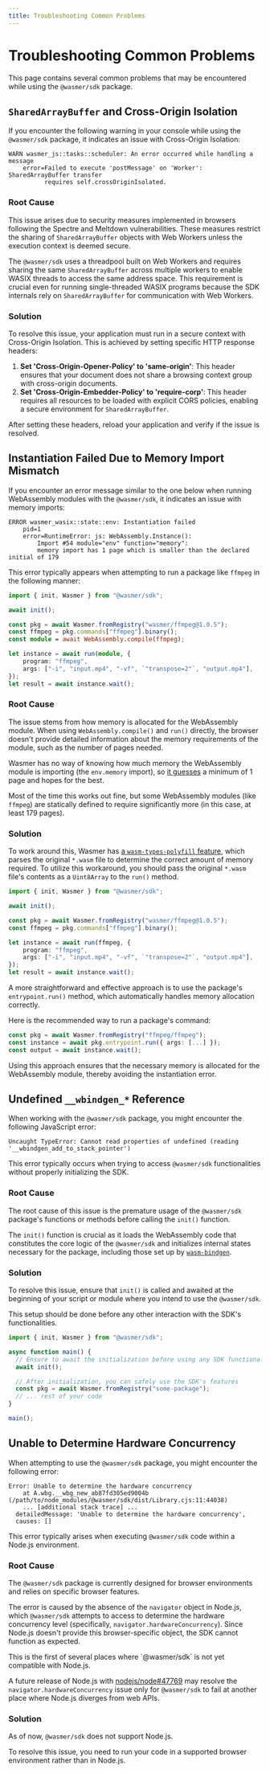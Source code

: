 ```yaml
---
title: Troubleshooting Common Problems
---
```



# Troubleshooting Common Problems

This page contains several common problems that may be encountered while using
the `@wasmer/sdk` package.

## `SharedArrayBuffer` and Cross-Origin Isolation

If you encounter the following warning in your console while using the
`@wasmer/sdk` package, it indicates an issue with Cross-Origin Isolation:

```
WARN wasmer_js::tasks::scheduler: An error occurred while handling a message
    error=Failed to execute 'postMessage' on 'Worker': SharedArrayBuffer transfer
          requires self.crossOriginIsolated.
```

### Root Cause

This issue arises due to security measures implemented in browsers following the
Spectre and Meltdown vulnerabilities. These measures restrict the sharing of
`SharedArrayBuffer` objects with Web Workers unless the execution context is
deemed secure.

The `@wasmer/sdk` uses a threadpool built on Web Workers and requires sharing
the same `SharedArrayBuffer` across multiple workers to enable WASIX threads to
access the same address space. This requirement is crucial even for running
single-threaded WASIX programs because the SDK internals rely on
`SharedArrayBuffer` for communication with Web Workers.

### Solution

To resolve this issue, your application must run in a secure context with
Cross-Origin Isolation. This is achieved by setting specific HTTP response
headers:

1. **Set 'Cross-Origin-Opener-Policy' to 'same-origin'**: This header ensures
  that your document does not share a browsing context group with cross-origin
  documents.
2. **Set 'Cross-Origin-Embedder-Policy' to 'require-corp'**: This header
  requires all resources to be loaded with explicit CORS policies, enabling a
  secure environment for `SharedArrayBuffer`.

After setting these headers, reload your application and verify if the issue is
resolved.

## Instantiation Failed Due to Memory Import Mismatch

If you encounter an error message similar to the one below when running
WebAssembly modules with the `@wasmer/sdk`, it indicates an issue with memory
imports:

```
ERROR wasmer_wasix::state::env: Instantiation failed
    pid=1
    error=RuntimeError: js: WebAssembly.Instance():
        Import #54 module="env" function="memory":
        memory import has 1 page which is smaller than the declared initial of 179
```

This error typically appears when attempting to run a package like `ffmpeg` in
the following manner:

```typescript
import { init, Wasmer } from "@wasmer/sdk";

await init();

const pkg = await Wasmer.fromRegistry("wasmer/ffmpeg@1.0.5");
const ffmpeg = pkg.commands["ffmpeg"].binary();
const module = await WebAssembly.compile(ffmpeg);

let instance = await run(module, {
    program: "ffmpeg",
    args: ["-i", "input.mp4", "-vf", `"transpose=2"`, "output.mp4"],
});
let result = await instance.wait();
```

### Root Cause

The issue stems from how memory is allocated for the WebAssembly module. When
using `WebAssembly.compile()` and `run()` directly, the browser doesn't provide
detailed information about the memory requirements of the module, such as the
number of pages needed.

Wasmer has no way of knowing how much memory the WebAssembly module is importing
(the `env.memory` import), so [it guesses][guesses] a minimum of 1 page and
hopes for the best.

Most of the time this works out fine, but some WebAssembly modules (like
`ffmpeg`) are statically defined to require significantly more (in this case, at
least 179 pages).

### Solution

To work around this, Wasmer has [a `wasm-types-polyfill`
feature][wasm-types-polyfill], which parses the original `*.wasm` file to
determine the correct amount of memory required. To utilize this workaround, you
should pass the original `*.wasm` file's contents as a `Uint8Array` to the
`run()` method.

```typescript /ffmpeg,/
import { init, Wasmer } from "@wasmer/sdk";

await init();

const pkg = await Wasmer.fromRegistry("wasmer/ffmpeg@1.0.5");
const ffmpeg = pkg.commands["ffmpeg"].binary();

let instance = await run(ffmpeg, {
    program: "ffmpeg",
    args: ["-i", "input.mp4", "-vf", `"transpose=2"`, "output.mp4"],
});
let result = await instance.wait();
```

A more straightforward and effective approach is to use the package's
`entrypoint.run()` method, which automatically handles memory allocation
correctly.

Here is the recommended way to run a package's command:

```typescript
const pkg = await Wasmer.fromRegistry("ffmpeg/ffmpeg");
const instance = await pkg.entrypoint.run({ args: [...] });
const output = await instance.wait();
```

Using this approach ensures that the necessary memory is allocated for the
WebAssembly module, thereby avoiding the instantiation error.

## Undefined `__wbindgen_*` Reference

When working with the `@wasmer/sdk` package, you might encounter the following
JavaScript error:

```
Uncaught TypeError: Cannot read properties of undefined (reading '__wbindgen_add_to_stack_pointer')
```

This error typically occurs when trying to access `@wasmer/sdk` functionalities
without properly initializing the SDK.

### Root Cause

The root cause of this issue is the premature usage of the `@wasmer/sdk`
package's functions or methods before calling the `init()` function.

The `init()` function is crucial as it loads the WebAssembly code that
constitutes the core logic of the `@wasmer/sdk` and initializes internal states
necessary for the package, including those set up by
[`wasm-bindgen`][wasm-bindgen].

### Solution

To resolve this issue, ensure that `init()` is called and awaited at the
beginning of your script or module where you intend to use the `@wasmer/sdk`.

This setup should be done before any other interaction with the SDK's
functionalities.

```typescript
import { init, Wasmer } from "@wasmer/sdk";

async function main() {
  // Ensure to await the initialization before using any SDK functionality
  await init();

  // After initialization, you can safely use the SDK's features
  const pkg = await Wasmer.fromRegistry("some-package");
  // ... rest of your code
}

main();
```

## Unable to Determine Hardware Concurrency

When attempting to use the `@wasmer/sdk` package, you might encounter the
following error:

```
Error: Unable to determine the hardware concurrency
    at A.wbg.__wbg_new_ab87fd305ed9004b (/path/to/node_modules/@wasmer/sdk/dist/Library.cjs:11:44038)
    ... [additional stack trace] ...
  detailedMessage: 'Unable to determine the hardware concurrency',
  causes: []
```

This error typically arises when executing `@wasmer/sdk` code within a Node.js
environment.

### Root Cause

The `@wasmer/sdk` package is currently designed for browser environments and
relies on specific browser features.

The error is caused by the absence of the `navigator` object in Node.js, which
`@wasmer/sdk` attempts to access to determine the hardware concurrency level
(specifically, `navigator.hardwareConcurrency`). Since Node.js doesn't provide
this browser-specific object, the SDK cannot function as expected.

<Callout type="warning">
  This is the first of several places where `@wasmer/sdk` is not yet compatible
  with Node.js.

  A future release of Node.js with
  [nodejs/node#47769](https://github.com/nodejs/node/pull/47769) may resolve the
  `navigator.hardwareConcurrency` issue only for `@wasmer/sdk` to fail at
  another place where Node.js diverges from web APIs.
</Callout>

### Solution

As of now, `@wasmer/sdk` does not support Node.js.

To resolve this issue, you need to run your code in a supported browser
environment rather than in Node.js.

[wasm-types-polyfill]: https://github.com/wasmerio/wasmer/blob/e6438738d884d6fb4297ca2af90ab04459ddbbfb/lib/api/src/js/module.rs#L91-L110
[guesses]: https://github.com/wasmerio/wasmer/blob/e6438738d884d6fb4297ca2af90ab04459ddbbfb/lib/api/src/js/module.rs#L323-L328
[wasm-bindgen]: https://github.com/rustwasm/wasm-bindgen
